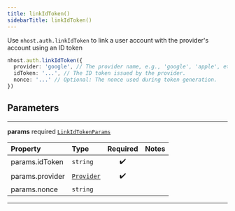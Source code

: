 ```yaml
---
title: linkIdToken()
sidebarTitle: linkIdToken()
---
```


Use `nhost.auth.linkIdToken` to link a user account with the provider's account using an ID token

```ts
nhost.auth.linkIdToken({
  provider: 'google', // The provider name, e.g., 'google', 'apple', etc.
  idToken: '...', // The ID token issued by the provider.
  nonce: '...' // Optional: The nonce used during token generation.
})
```

## Parameters

---

**<span className="parameter-name">params</span>** <span className="optional-status">required</span> [`LinkIdTokenParams`](/reference/deprecated/javascript/auth/types/link-id-token-params)

| Property                                                                                    | Type                                                    | Required | Notes |
| :------------------------------------------------------------------------------------------ | :------------------------------------------------------ | :------: | :---- |
| <span className="parameter-name"><span className="light-grey">params.</span>idToken</span>  | <code>string</code>                                     |    ✔️    |       |
| <span className="parameter-name"><span className="light-grey">params.</span>provider</span> | [`Provider`](/reference/deprecated/javascript/auth/types/provider) |    ✔️    |       |
| <span className="parameter-name"><span className="light-grey">params.</span>nonce</span>    | <code>string</code>                                     |          |       |

---

